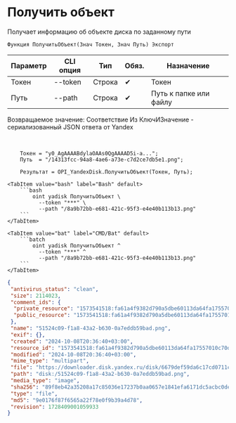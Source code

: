 ﻿---
sidebar_position: 3
description: Получить объект и другие функции для работы с Yandex Disk в Открытом пакете интеграций - бесплатной open-source библиотеке интеграций для 1С:Предприятие 8, OneScript и CLI
keywords: [1C, 1С, 1С:Предприятие, 1С:Предприятие 8.3, API, Интеграция, Сервисы, Обмен, OneScript, CLI, Yandex Disk]
---


# Получить объект
 Получает информацию об объекте диска по заданному пути



`Функция ПолучитьОбъект(Знач Токен, Знач Путь) Экспорт`

  | Параметр | CLI опция | Тип | Обяз. | Назначение |
  |-|-|-|-|-|
  | Токен | --token | Строка | &#x2714; | Токен |
  | Путь | --path | Строка | &#x2714; | Путь к папке или файлу |

  
  Возвращаемое значение:   Соответствие Из КлючИЗначение - сериализованный JSON ответа от Yandex

<br/>




```bsl title="Пример использования для 1С:Предприятие/OneScript"
    Токен = "y0_AgAAAABdylaOAAs0QgAAAAD5i-a...";
    Путь  = "/14313fcc-94a8-4ae6-a73e-c7d2ce7db5e1.png";

    Результат = OPI_YandexDisk.ПолучитьОбъект(Токен, Путь);
```
    

 <Tabs>
  
    <TabItem value="bash" label="Bash" default>
        ```bash
            oint yadisk ПолучитьОбъект \
              --token "***" \
              --path "/8a9b72bb-e681-421c-95f3-e4e40b113b13.png"
        ```
    </TabItem>
  
    <TabItem value="bat" label="CMD/Bat" default>
        ```batch
            oint yadisk ПолучитьОбъект ^
              --token "***" ^
              --path "/8a9b72bb-e681-421c-95f3-e4e40b113b13.png"
        ```
    </TabItem>
</Tabs>


```json title="Результат"
{
 "antivirus_status": "clean",
 "size": 2114023,
 "comment_ids": {
  "private_resource": "1573541518:fa61a4f9382d790a5dbe60113da64fa17557010c70d38c9bad93e9d7b03a0344",
  "public_resource": "1573541518:fa61a4f9382d790a5dbe60113da64fa17557010c70d38c9bad93e9d7b03a0344"
 },
 "name": "51524c09-f1a8-43a2-b630-0a7eddb59bad.png",
 "exif": {},
 "created": "2024-10-08T20:36:40+03:00",
 "resource_id": "1573541518:fa61a4f9382d790a5dbe60113da64fa17557010c70d38c9bad93e9d7b03a0344",
 "modified": "2024-10-08T20:36:40+03:00",
 "mime_type": "multipart",
 "file": "https://downloader.disk.yandex.ru/disk/6679def59da6c17cd0711c44ea050414aa05b8a200f14f59c5ef70e1f20673bb/6705a5ec/gwThwhLBKYvLhQCNnqAHiuK8Ahrq5JWEM2INP0-LokTQTU0YuDY1w93ExosczTWq3ALOfQvG7DeHbaEMV-uPlg%3D%3D?uid=1573541518&filename=51524c09-f1a8-43a2-b630-0a7eddb59bad.png&disposition=attachment&hash=&limit=0&content_type=multipart&owner_uid=1573541518&fsize=2114023&hid=03d7263840468e281bd0b238a26e7d0d&media_type=image&tknv=v2&etag=9e0176f87f6565a22f78e0f9b39a4d78",
 "path": "disk:/51524c09-f1a8-43a2-b630-0a7eddb59bad.png",
 "media_type": "image",
 "sha256": "89f8eb42a35208a17c85036e17237b0aa0657e1841efa6171dc5acbc0dea9e18",
 "type": "file",
 "md5": "9e0176f87f6565a22f78e0f9b39a4d78",
 "revision": 1728409001059933
}
```
